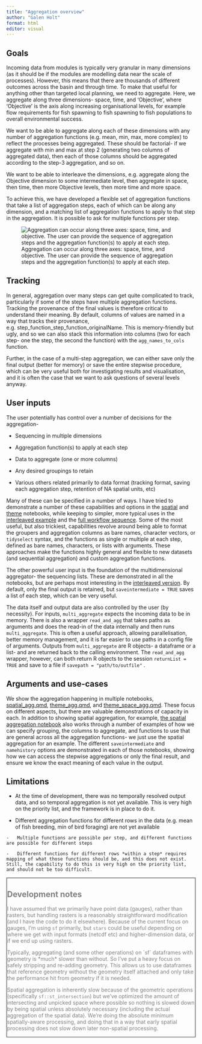 ```yaml
---
title: "Aggregation overview"
author: "Galen Holt"
format: html
editor: visual
---
```


## Goals

Incoming data from modules is typically very granular in many dimensions (as it should be if the modules are modelling data near the scale of processes). However, this means that there are thousands of different outcomes across the basin and through time. To make that useful for anything other than targeted local planning, we need to aggregate. Here, we aggregate along three dimensions- space, time, and 'Objective', where 'Objective' is the axis along increasing organisational levels, for example flow requirements for fish spawning to fish spawning to fish populations to overall environmental success.

We want to be able to aggregate along each of these dimensions with any number of aggregation functions (e.g. mean, min, max, more complex) to reflect the processes being aggregated. These should be factorial- if we aggregate with min and max at step 2 (generating two columns of aggregated data), then each of those columns should be aggregated according to the step-3 aggregation, and so on.

We want to be able to interleave the dimensions, e.g. aggregate along the Objective dimension to some intermediate level, then aggregate in space, then time, then more Objective levels, then more time and more space.

To achieve this, we have developed a flexible set of aggregation functions that take a list of aggregation steps, each of which can be along any dimension, and a matching list of aggregation functions to apply to that step in the aggregation. It is possible to ask for multiple functions per step.

![Aggregation can occur along three axes: space, time, and objective. The user can provide the sequence of aggregation steps and the aggregation function(s) to apply at each step.](images/aggregation.jpg)

## Tracking

In general, aggregation over many steps can get quite complicated to track, particularly if some of the steps have multiple aggregation functions. Tracking the provenance of the final values is therefore critical to understand their meaning. By default, columns of values are named in a way that tracks their provenance, e.g. step_function_step_function_originalName. This is memory-friendly but ugly, and so we can also stack this information into columns (two for each step- one the step, the second the function) with the `agg_names_to_cols` function.

Further, in the case of a multi-step aggregation, we can either save only the final output (better for memory) or save the entire stepwise procedure, which can be very useful both for investigating results and visualisation, and it is often the case that we want to ask questions of several levels anyway.

## User inputs

The user potentially has control over a number of decisions for the aggregation-

-   Sequencing in multiple dimensions

-   Aggregation function(s) to apply at each step

-   Data to aggregate (one or more columns)

-   Any desired groupings to retain

-   Various others related primarily to data format (tracking format, saving each aggregation step, retention of NA spatial units, etc)

Many of these can be specified in a number of ways. I have tried to demonstrate a number of these capabilities and options in the [spatial](spatial_agg.qmd) and [theme](theme_agg.qmd) notebooks, while keeping to simpler, more typical uses in the [interleaved example](theme_space_agg.qmd) and the [full workflow sequence](../workflows/workflow_overview.qmd). Some of the most useful, but also trickiest, capabilities revolve around being able to format the groupers and aggregation columns as bare names, character vectors, or `tidyselect` syntax, and the functions as single or multiple at each step, defined as bare names, characters, or lists with arguments. These approaches make the functions highly general and flexible to new datasets (and sequential aggregation) and custom aggregation functions.

The other powerful user input is the foundation of the multidimensional aggregator- the sequencing lists. These are demonstrated in all the notebooks, but are perhaps most interesting in the [interleaved version](theme_space_agg.qmd). By default, only the final output is retained, but `saveintermediate = TRUE` saves a list of each step, which can be very useful.

The data itself and output data are also controlled by the user (by necessity). For inputs, `multi_aggregate` expects the incoming data to be in memory. There is also a wrapper `read_and_agg` that takes paths as arguments and does the read-in of the data internally and then runs `multi_aggregate`. This is often a useful approach, allowing parallelisation, better memory management, and it is far easier to use paths in a config file of arguments. Outputs from `multi_aggregate` are R objects- a dataframe or a list- and are returned back to the calling environment. The `read_and_agg` wrapper, however, can both return R objects to the session `returnList = TRUE` and save to a file if `savepath = "path/to/outfile"` .

## Arguments and use-cases

We show the aggregation happening in multiple notebooks, [spatial_agg.qmd](spatial_agg.qmd), [theme_agg.qmd](theme_agg.qmd), and [theme_space_agg.qmd](theme_space_agg.qmd). These focus on different aspects, but there are valuable demonstrations of capacity in each. In addition to showing spatial aggregation, for example, [the spatial aggregation notebook](spatial_agg.qmd) also works through a number of examples of how we can specify grouping, the columns to aggregate, and functions to use that are general across all the aggregation functions- we just use the spatial aggregation for an example. The different `saveintermediate` and `namehistory` options are demonstrated in each of those notebooks, showing how we can access the stepwise aggregations or only the final result, and ensure we know the exact meaning of each value in the output.

## Limitations

-   At the time of development, there was no temporally resolved output data, and so temporal aggregation is not yet available. This is very high on the priority list, and the framework is in place to do it.

-   Different aggregation functions for different rows in the data (e.g. mean of fish breeding, min of bird foraging) are not yet available

<!-- -->

```         
-   Multiple functions are possible per step, and different functions are possible for different steps

-   Different functions for different rows *within a step* requires mapping of what those functions should be, and this does not exist. Still, the capability to do this is very high on the priority list, and should not be too difficult.
```

::: {#dev-notes style="border: 2px solid gray; color: gray"}
## Development notes

I have assumed that we primarily have point data (gauges), rather than rasters, but handling rasters is a reasonably straightforward modification (and I have the code to do it elsewhere). Because of the current focus on gauges, I'm using `sf` primarily, but `stars` could be useful depending on where we get with input formats (netcdf etc) and higher-dimension data, or if we end up using rasters.

Typically, aggregating (and some other operations) on \`sf\` dataframes with geometry is \*much\* slower than without. So I've put a heavy focus on safely stripping and re-adding geometry. This allows us to use dataframes that reference geometry without the geometry itself attached and only take the performance hit from geometry if it is needed.

Spatial aggregation is inherently slow because of the geometric operations (specifically `sf::st_intersection`) but we've optimized the amount of intersecting and unpicked space where possible so nothing is slowed down by being spatial unless absolutely necessary (including the actual aggregation of the spatial data). We're doing the absolute minimum spatially-aware processing, and doing that in a way that early spatial processing does not slow down later non-spatial processing.
:::
